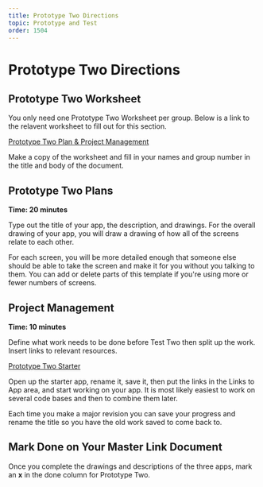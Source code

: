 ```yaml
---
title: Prototype Two Directions
topic: Prototype and Test
order: 1504
---
```


# Prototype Two Directions

## Prototype Two Worksheet

You only need one Prototype Two Worksheet per group. Below is a link to the relavent worksheet to fill out for this section.

<a href='https://docs.google.com/document/d/1NF-PqvfIu71odzfIZv7ftdnCObtOhBwGVdJFi2EXrXg/copy' target='_blank' class="mdxLink">
    Prototype Two Plan & Project Management
</a>

Make a copy of the worksheet and fill in your names and group number in the title and body of the document.

## Prototype Two Plans

**Time: 20 minutes**

Type out the title of your app, the description, and drawings. For the overall drawing of your app, you will draw a drawing of how all of the screens relate to each other. 

For each screen, you will be more detailed enough that someone else should be able to take the screen and make it for you without you talking to them. You can add or delete parts of this template if you're using more or fewer numbers of screens.

## Project Management

**Time: 10 minutes**

Define what work needs to be done before Test Two then split up the work. Insert links to relevant resources.

<a href='https://snack.expo.io/@jeremyjgyoung/prototype-two-starter' target='_blank' class="mdxLink">
    Prototype Two Starter
</a>

Open up the starter app, rename it, save it, then put the links in the Links to App area, and start working on your app. It is most likely easiest to work on several code bases and then to combine them later.

Each time you make a major revision you can save your progress and rename the title so you have the old work saved to come back to.

## Mark Done on Your Master Link Document

Once you complete the drawings and descriptions of the three apps, mark an **x** in the done column for Prototype Two.